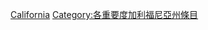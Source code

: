 {{Emptycat}}
{{Articles by Importance|topic=加利福尼亞州|project=加利福尼亞州|format=toc}}
{{Catmore1|[[Wikipedia:加利福尼亞州專題|Wikipedia:加利福尼亞州專題]]}}

[[Category:不適用重要度条目|California]]
[[Category:各重要度加利福尼亞州條目‎|Category:各重要度加利福尼亞州條目‎]]